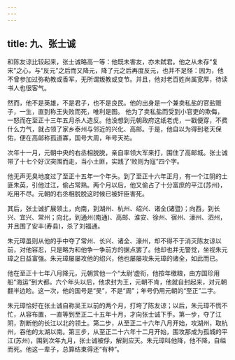 ```yaml
---
---
---
```

title: 九、张士诚
---



和陈友谅比较起来，张士诚略高一等：他既未害友，亦未弑君。他之从未存“复宋”之心，与“反元”之后而又降元，降了元之后再度反元，也并不足怪：因为，他不曾参加过弥勒教或香军，无所谓叛教或变节。并且，他对老百姓尚属宽厚，待读书人也很客气。

然而，他不是英雄，不是君子，也不是良民。他的出身是一个兼卖私盐的官盐贩子，一生，直到称王失败而死，唯利是图。 他为了卖私盐而受到小官吏的欺侮，一怒而在至正十三年五月杀人造反。他没想到元朝政府这纸老虎，一戳便穿，不费什么力气，就占领了家乡泰州与邻近的兴化、高邮。于是，他自以为得到老天保佑，便在高邮称孤道寡，国号大周，年号天祐。

次年十一月，元朝中央的右丞相脱脱，亲自率领大军来打，围住了高邮城。张士诚带了十七个好汉突围而走，当小土匪，实践了‘败则为寇”四个字。

他无声无臭地度过了至正十五年一个年头。到了至正十六年正月，有一个江阴的土匪朱英，引他过江，偷占常熟。两个月以后，他又偷占了十分富庶的平江(苏州)，吃用不尽。元朝的右丞相脱脱这时候已被奸臣害死。

其后，张士诚扩展领土，向南，到湖州、杭州、绍兴、诸全(诸暨)；向西，到长兴、宜兴、常州；向北，到通州(南通)、高邮、淮安、徐州、宿州、濠州、泗州，并且围了安丰(寿县)，杀了刘福通。

朱元璋虽则从他的手中夺了常州、长兴、诸全、濠州，却不得不于消灭陈友谅以前，对他容忍，只是略为和他争一争前方的据点罢了。他却也并无警觉，坐视朱元璋之日益富强。朱元璋屡屡攻他的绍兴，他也屡屡攻朱元璋的诸全，如此而已。

他在至正十七年八月降元，元朝赏他一个“太尉’虚衔，他按年缴粮，由方国珍用船“海运”到大都。六个年头以后，他求封为王，元朝不肯，他就自封起来，对元朝翻半边睑。这一次，他的国号是“吴”，不是“周”；年号仍用元朝的“至正”二字。

朱元璋恰好在张土诚自称吴王以前的两个月，打垮了陈友谅；以后，朱元璋不慌不忙，从容布置，一直等到至正二十五年十月，才向张士诚下手。第一步，夺了江阴，割断他的长江以北的领土。第二步，从至正二十六年八月开始，攻湖州，取杭州，吞他的太湖以南。第三步，从至正二十六年十二月开始，围攻那成为孤城的平江(苏州)，围到次年九月，张士诚被俘，解到应天。朱元璋叫他降，他不降，自缢而死。他这一辈子，总算结束得还“有种”。